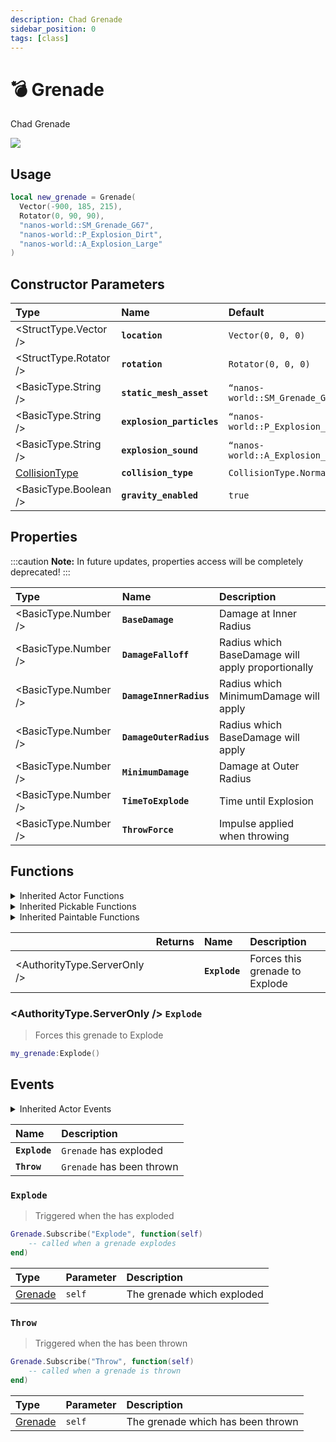 ```yaml
---
description: Chad Grenade
sidebar_position: 0
tags: [class]
---
```


# 💣 Grenade

Chad Grenade


![](/img/docs/grenade.jpg)

## Usage


```lua
local new_grenade = Grenade(
  Vector(-900, 185, 215),
  Rotator(0, 90, 90),
  "nanos-world::SM_Grenade_G67",
  "nanos-world::P_Explosion_Dirt",
  "nanos-world::A_Explosion_Large"
)
```

## Constructor Parameters

| **Type** | **Name** | **Default** |
| :--- | :--- | :--- |
| <StructType.Vector /> | **`location`** | `Vector(0, 0, 0)` |
| <StructType.Rotator /> | **`rotation`** | `Rotator(0, 0, 0)` |
| <BasicType.String /> | **`static_mesh_asset`** | `“nanos-world::SM_Grenade_G67”` |
| <BasicType.String /> | **`explosion_particles`** | `“nanos-world::P_Explosion_Dirt”` |
| <BasicType.String /> | **`explosion_sound`** | `“nanos-world::A_Explosion_Large` |
| [CollisionType](/docs/scripting-reference/glossary/enums#collisiontype) | **`collision_type`** | `CollisionType.Normal` |
| <BasicType.Boolean /> | **`gravity_enabled`** | `true` |

## Properties

:::caution
**Note:** In future updates, properties access will be completely deprecated!
:::

| **Type** | **Name** | **Description** |
| :--- | :--- | :--- |
| <BasicType.Number /> | **`BaseDamage`** | Damage at Inner Radius |
| <BasicType.Number /> | **`DamageFalloff`** | Radius which BaseDamage will apply proportionally |
| <BasicType.Number /> | **`DamageInnerRadius`** | Radius which MinimumDamage will apply |
| <BasicType.Number /> | **`DamageOuterRadius`** | Radius which BaseDamage will apply |
| <BasicType.Number /> | **`MinimumDamage`** | Damage at Outer Radius |
| <BasicType.Number /> | **`TimeToExplode`** | Time until Explosion |
| <BasicType.Number /> | **`ThrowForce`** | Impulse applied when throwing |

## Functions


<details><summary>Inherited Actor Functions</summary><BaseActorFunctions /></details>
<details><summary>Inherited Pickable Functions</summary><BasePickableFunctions /></details>
<details><summary>Inherited Paintable Functions</summary><BasePaintableFunctions /></details>

|  | **Returns** | **Name** | **Description** |
| :--- | :--- | :--- | :--- |
| <AuthorityType.ServerOnly /> |  | **`Explode`** | Forces this grenade to Explode |

### <AuthorityType.ServerOnly /> **`Explode`**

> Forces this grenade to Explode

```lua
my_grenade:Explode()
```

## Events


<details><summary>Inherited Actor Events</summary><BaseActorEvents /></details>

| **Name** | **Description** |
| :--- | :--- |
| **`Explode`** | `Grenade` has exploded |
| **`Throw`** | `Grenade` has been thrown |

### `Explode`

> Triggered when the has exploded

```lua
Grenade.Subscribe("Explode", function(self)
    -- called when a grenade explodes
end)
```

| Type | Parameter | Description |
| :--- | :--- | :--- |
| [Grenade](grenade) | `self` | The grenade which exploded |

### **`Throw`**

> Triggered when the has been thrown

```lua
Grenade.Subscribe("Throw", function(self)
    -- called when a grenade is thrown
end)
```

| Type | Parameter | Description |
| :--- | :--- | :--- |
| [Grenade](grenade) | `self` | The grenade which has been thrown |

